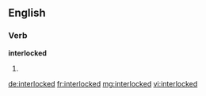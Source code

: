 ==English==

===Verb===
'''interlocked'''

# {{past of|[[interlock]]}}

[[de:interlocked]]
[[fr:interlocked]]
[[mg:interlocked]]
[[vi:interlocked]]